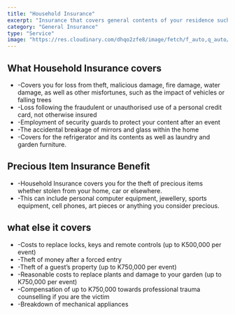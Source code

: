 ```yaml
---
title: "Household Insurance"
excerpt: "Insurance that covers general contents of your residence such as equipment, documents, appliances and precious items"
category: "General Insurance"
type: "Service"
image: "https://res.cloudinary.com/dhqo2zfe8/image/fetch/f_auto,q_auto/https://covereffectinsurance.netlify.app/_next/image%3Furl%3D%252Fimages%252Fhousehold.jpg%26w%3D3840%26q%3D75"
---
```


## What Household Insurance covers ##

-    -Covers you for loss from theft, malicious damage, fire damage, water damage, as well as other misfortunes, such as the impact of vehicles or falling trees
-    -Loss following the fraudulent or unauthorised use of a personal credit card, not otherwise insured
-    -Employment of security guards to protect your content after an event
-    -The accidental breakage of mirrors and glass within the home
-    -Covers for the refrigerator and its contents as well as laundry and garden furniture.
     

## Precious Item Insurance Benefit ##

-    -Household Insurance covers you for the theft of precious items whether stolen from your home, car or elsewhere.
-    -This can include personal computer equipment, jewellery, sports equipment, cell phones, art pieces or anything you consider precious. 

## what else it covers ##

-    -Costs to replace locks, keys and remote controls (up to K500,000 per event)
-    -Theft of money after a forced entry
-    -Theft of a guest’s property (up to K750,000 per event) 
-    -Reasonable costs to replace plants and damage to your garden (up to K750,000 per event)
-    -Compensation of up to K750,000 towards professional trauma counselling if you are the victim
-    -Breakdown of mechanical appliances

